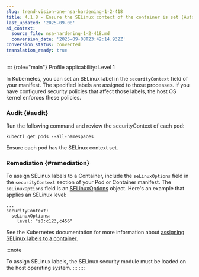 ```yaml
---
slug: trend-vision-one-nsa-hardening-1-2-418
title: 4.1.8 - Ensure the SELinux context of the container is set (Automated)
last_updated: '2025-09-08'
ai_context:
  source_file: nsa-hardening-1-2-418.md
  conversion_date: '2025-09-08T23:42:14.932Z'
conversion_status: converted
translation_ready: true
---
```


:::: {role="main"}
Profile applicability: Level 1

In Kubernetes, you can set an SELinux label in the `securityContext` field of your manifest. The specified labels are assigned to those processes. If you have configured security policies that affect those labels, the host OS kernel enforces these policies.

### Audit {#audit}

Run the following command and review the securityContext of each pod:

``` codeblock
kubectl get pods --all-namespaces
```

Ensure each pod has the SELinux context set.

### Remediation {#remediation}

To assign SELinux labels to a Container, include the `seLinuxOptions` field in the `securityContext` section of your Pod or Container manifest. The `seLinuxOptions` field is an [SELinuxOptions](https://kubernetes.io/docs/reference/generated/kubernetes-api/v1.32/) object. Here's an example that applies an SELinux level:

``` codeblock
...
securityContext:
  seLinuxOptions:
    level: "s0:c123,c456"
```

See the Kubernetes documentation for more information about [assigning SELinux labels to a container](https://kubernetes.io/docs/tasks/configure-pod-container/security-context/).

:::note

To assign SELinux labels, the SELinux security module must be loaded on the host operating system.
:::
::::
